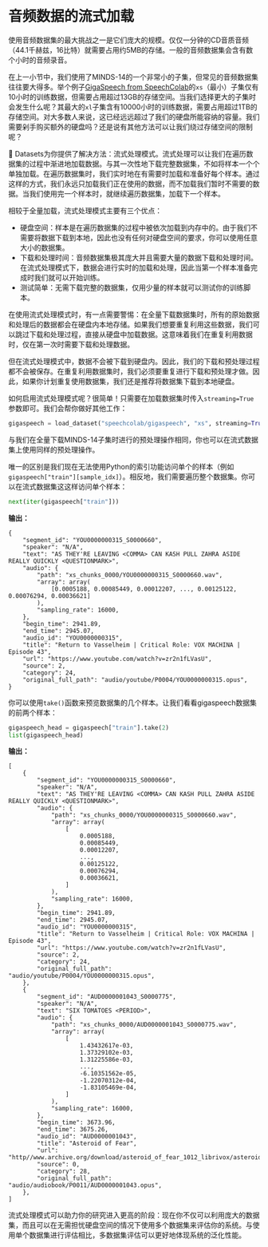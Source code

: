 # 音频数据的流式加载

使用音频数据集的最大挑战之一是它们庞大的规模。仅仅一分钟的CD音质音频（44.1千赫兹，16比特）就需要占用约5MB的存储。一般的音频数据集会含有数个小时的音频录音。

在上一小节中，我们使用了MINDS-14的一个非常小的子集，但常见的音频数据集往往要大得多。举个例子[GigaSpeech from SpeechColab](https://huggingface.co/datasets/speechcolab/gigaspeech)的`xs`（最小）子集仅有10小时的训练数据，但需要占用超过13GB的存储空间。当我们选择更大的子集时会发生什么呢？其最大的`xl`子集含有10000小时的训练数据，需要占用超过1TB的存储空间。对大多数人来说，这已经远远超过了我们的硬盘所能容纳的容量。我们需要剁手购买额外的硬盘吗？还是说有其他方法可以让我们绕过存储空间的限制呢？

🤗 Datasets为你提供了解决方法：流式处理模式。流式处理可以让我们在遍历数据集的过程中渐进地加载数据。与其一次性地下载完整数据集，不如将样本一个个单独加载。在遍历数据集时，我们实时地在有需要时加载和准备好每个样本。通过这样的方式，我们永远只加载我们正在使用的数据，而不加载我们暂时不需要的数据。当我们使用完一个样本时，就继续遍历数据集，加载下一个样本。

相较于全量加载，流式处理模式主要有三个优点：

* 硬盘空间：样本是在遍历数据集的过程中被依次加载到内存中的。由于我们不需要将数据下载到本地，因此也没有任何对硬盘空间的要求，你可以使用任意大小的数据集。
* 下载和处理时间：音频数据集极其庞大并且需要大量的数据下载和处理时间。在流式处理模式下，数据会进行实时的加载和处理，因此当第一个样本准备完成时我们就可以开始训练。
* 测试简单：无需下载完整的数据集，仅用少量的样本就可以测试你的训练脚本。

在使用流式处理模式时，有一点需要警惕：在全量下载数据集时，所有的原始数据和处理后的数据都会在硬盘内本地存储。如果我们想要重复利用这些数据，我们可以跳过下载和处理过程，直接从硬盘中加载数据。这意味着我们在重复利用数据时，仅在第一次时需要下载和处理数据。

但在流式处理模式中，数据不会被下载到硬盘内。因此，我们的下载和预处理过程都不会被保存。在重复利用数据集时，我们必须要重复进行下载和预处理才做。因此，如果你计划重复使用数据集，我们还是推荐将数据集下载到本地硬盘。

如何启用流式处理模式呢？很简单！只需要在加载数据集时传入`streaming=True`参数即可。我们会帮你做好其他工作：

```py
gigaspeech = load_dataset("speechcolab/gigaspeech", "xs", streaming=True)
```

与我们在全量下载MINDS-14子集时进行的预处理操作相同，你也可以在流式数据集上使用同样的预处理操作。

唯一的区别是我们现在无法使用Python的索引功能访问单个的样本（例如`gigaspeech["train"][sample_idx]`）。相反地，我们需要遍历整个数据集。你可以在流式数据集这这样访问单个样本：

```py
next(iter(gigaspeech["train"]))
```

**输出：**
```out
{
    "segment_id": "YOU0000000315_S0000660",
    "speaker": "N/A",
    "text": "AS THEY'RE LEAVING <COMMA> CAN KASH PULL ZAHRA ASIDE REALLY QUICKLY <QUESTIONMARK>",
    "audio": {
        "path": "xs_chunks_0000/YOU0000000315_S0000660.wav",
        "array": array(
            [0.0005188, 0.00085449, 0.00012207, ..., 0.00125122, 0.00076294, 0.00036621]
        ),
        "sampling_rate": 16000,
    },
    "begin_time": 2941.89,
    "end_time": 2945.07,
    "audio_id": "YOU0000000315",
    "title": "Return to Vasselheim | Critical Role: VOX MACHINA | Episode 43",
    "url": "https://www.youtube.com/watch?v=zr2n1fLVasU",
    "source": 2,
    "category": 24,
    "original_full_path": "audio/youtube/P0004/YOU0000000315.opus",
}
```

你可以使用`take()`函数来预览数据集的几个样本。让我们看看gigaspeech数据集的前两个样本：

```py
gigaspeech_head = gigaspeech["train"].take(2)
list(gigaspeech_head)
```

**输出：**
```out
[
    {
        "segment_id": "YOU0000000315_S0000660",
        "speaker": "N/A",
        "text": "AS THEY'RE LEAVING <COMMA> CAN KASH PULL ZAHRA ASIDE REALLY QUICKLY <QUESTIONMARK>",
        "audio": {
            "path": "xs_chunks_0000/YOU0000000315_S0000660.wav",
            "array": array(
                [
                    0.0005188,
                    0.00085449,
                    0.00012207,
                    ...,
                    0.00125122,
                    0.00076294,
                    0.00036621,
                ]
            ),
            "sampling_rate": 16000,
        },
        "begin_time": 2941.89,
        "end_time": 2945.07,
        "audio_id": "YOU0000000315",
        "title": "Return to Vasselheim | Critical Role: VOX MACHINA | Episode 43",
        "url": "https://www.youtube.com/watch?v=zr2n1fLVasU",
        "source": 2,
        "category": 24,
        "original_full_path": "audio/youtube/P0004/YOU0000000315.opus",
    },
    {
        "segment_id": "AUD0000001043_S0000775",
        "speaker": "N/A",
        "text": "SIX TOMATOES <PERIOD>",
        "audio": {
            "path": "xs_chunks_0000/AUD0000001043_S0000775.wav",
            "array": array(
                [
                    1.43432617e-03,
                    1.37329102e-03,
                    1.31225586e-03,
                    ...,
                    -6.10351562e-05,
                    -1.22070312e-04,
                    -1.83105469e-04,
                ]
            ),
            "sampling_rate": 16000,
        },
        "begin_time": 3673.96,
        "end_time": 3675.26,
        "audio_id": "AUD0000001043",
        "title": "Asteroid of Fear",
        "url": "http//www.archive.org/download/asteroid_of_fear_1012_librivox/asteroid_of_fear_1012_librivox_64kb_mp3.zip",
        "source": 0,
        "category": 28,
        "original_full_path": "audio/audiobook/P0011/AUD0000001043.opus",
    },
]
```

流式处理模式可以助力你的研究进入更高的阶段：现在你不仅可以利用庞大的数据集，而且可以在无需担忧硬盘空间的情况下使用多个数据集来评估你的系统。与使用单个数据集进行评估相比，多数据集评估可以更好地体现系统的泛化性能。